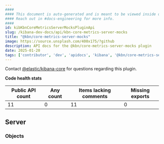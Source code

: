 ```yaml
---
####
#### This document is auto-generated and is meant to be viewed inside our experimental, new docs system.
#### Reach out in #docs-engineering for more info.
####
id: kibKbnCoreMetricsServerMocksPluginApi
slug: /kibana-dev-docs/api/kbn-core-metrics-server-mocks
title: "@kbn/core-metrics-server-mocks"
image: https://source.unsplash.com/400x175/?github
description: API docs for the @kbn/core-metrics-server-mocks plugin
date: 2025-01-20
tags: ['contributor', 'dev', 'apidocs', 'kibana', '@kbn/core-metrics-server-mocks']
---
```




Contact [@elastic/kibana-core](https://github.com/orgs/elastic/teams/kibana-core) for questions regarding this plugin.

**Code health stats**

| Public API count  | Any count | Items lacking comments | Missing exports |
|-------------------|-----------|------------------------|-----------------|
| 11 | 0 | 11 | 0 |

## Server

### Objects
<DocDefinitionList data={kbnCoreMetricsServerMocksObj.server.objects}/>

